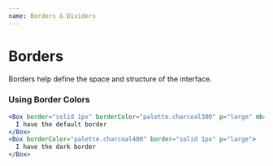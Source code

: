 ```yaml
---
name: Borders & Dividers
---
```



# Borders

Borders help define the space and structure of the interface.

<BorderRender />

### Using Border Colors

```jsx
<Box border="solid 1px" borderColor="palette.charcoal300" p="large" mb="small">
  I have the default border
</Box>
<Box borderColor="palette.charcoal400" border="solid 1px" p="large">
  I have the dark border
</Box>
```
